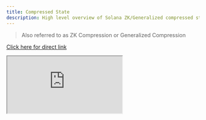 ```yaml
---
title: Compressed State
description: High level overview of Solana ZK/Generalized compressed state.
---
```


> Also referred to as ZK Compression or Generalized Compression

<a href="https://app.artemis.xyz/chains?selectedChains=solana"> Click here for direct link </a>

<iframe 
  src="https://app.artemis.xyz/chains?selectedChains=solana"
  style={{
    width: '100%',
    height: '100vh',
    border: 'none'
  }}
/>
